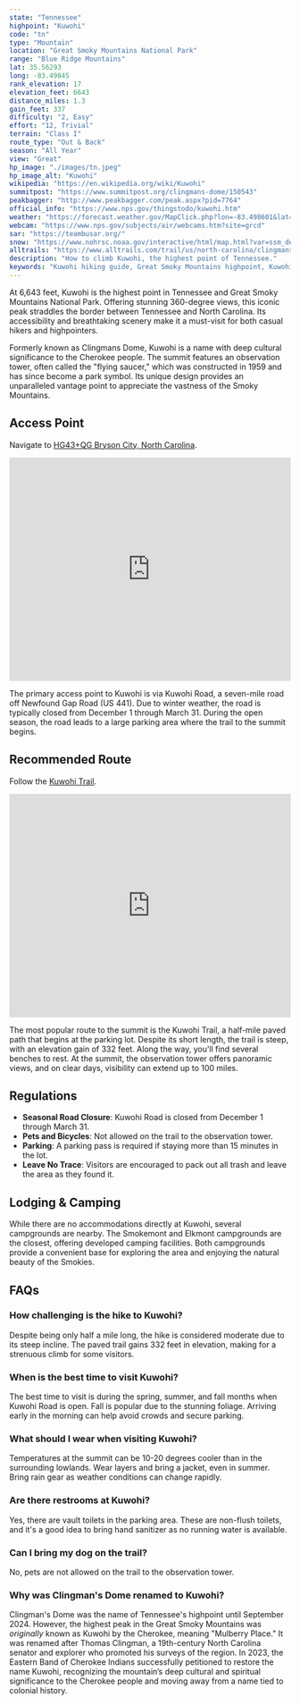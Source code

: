 ```yaml
---
state: "Tennessee"
highpoint: "Kuwohi"
code: "tn"
type: "Mountain"
location: "Great Smoky Mountains National Park"
range: "Blue Ridge Mountains"
lat: 35.56293
long: -83.49845
rank_elevation: 17
elevation_feet: 6643
distance_miles: 1.3
gain_feet: 337
difficulty: "2, Easy"
effort: "12, Trivial"
terrain: "Class I"
route_type: "Out & Back"
season: "All Year"
view: "Great"
hp_image: "./images/tn.jpeg"
hp_image_alt: "Kuwohi"
wikipedia: "https://en.wikipedia.org/wiki/Kuwohi"
summitpost: "https://www.summitpost.org/clingmans-dome/150543"
peakbagger: "http://www.peakbagger.com/peak.aspx?pid=7764"
official_info: "https://www.nps.gov/thingstodo/kuwohi.htm"
weather: "https://forecast.weather.gov/MapClick.php?lon=-83.498601&lat=35.562919"
webcam: "https://www.nps.gov/subjects/air/webcams.htm?site=grcd"
sar: "https://teambusar.org/"
snow: "https://www.nohrsc.noaa.gov/interactive/html/map.html?var=ssm_depth&min_x=-83.5799515534054&min_y=35.4629196166992&max_x=-83.4172560881962&max_y=35.6629196166992&bgvar=dem&shdvar=shading&title=0&width=800&height=450&font=0&lbl=m&palette=0&h_o=0&metric=0&lp=0&no_header=0&snap=1&o7=1&o9=1&o11=1&o13=1"
alltrails: "https://www.alltrails.com/trail/us/north-carolina/clingmans-dome-observation-tower-trail"
description: "How to climb Kuwohi, the highest point of Tennessee."
keywords: "Kuwohi hiking guide, Great Smoky Mountains highpoint, Kuwohi trail information, Kuwohi camping and lodging, Clingmans Dome"
---
```


At 6,643 feet, Kuwohi is the highest point in Tennessee and Great Smoky Mountains National Park. Offering stunning 360-degree views, this iconic peak straddles the border between Tennessee and North Carolina. Its accessibility and breathtaking scenery make it a must-visit for both casual hikers and highpointers.

Formerly known as Clingmans Dome, Kuwohi is a name with deep cultural significance to the Cherokee people. The summit features an observation tower, often called the "flying saucer," which was constructed in 1959 and has since become a park symbol. Its unique design provides an unparalleled vantage point to appreciate the vastness of the Smoky Mountains.

## Access Point
Navigate to <a target="_blank" href="https://maps.app.goo.gl/BFWRPav7JiVFmrXz5">HG43+QG Bryson City, North Carolina</a>.

<iframe src="https://www.google.com/maps/embed?pb=!1m14!1m8!1m3!1d2104.6577599323327!2d-83.49659859781313!3d35.55800965782505!3m2!1i1024!2i768!4f13.1!3m3!1m2!1s0x88594e1ad2e07995%3A0x11a84a5e138be5cf!2sKuwohi%20Trailhead!5e0!3m2!1sen!2sus!4v1738642773313!5m2!1sen!2sus" width="100%" height="400" style="border:0;" allowfullscreen="" loading="lazy" referrerpolicy="no-referrer-when-downgrade"></iframe>

The primary access point to Kuwohi is via Kuwohi Road, a seven-mile road off Newfound Gap Road (US 441). Due to winter weather, the road is typically closed from December 1 through March 31. During the open season, the road leads to a large parking area where the trail to the summit begins.

## Recommended Route
Follow the <a target="_blank" href="https://www.alltrails.com/trail/us/north-carolina/clingmans-dome-observation-tower-trail">Kuwohi Trail</a>.

<iframe class="alltrails" src="https://www.alltrails.com/widget/trail/us/north-carolina/clingmans-dome-observation-tower-trail?scrollZoom=false&elevationDiagram=false&u=i&sh=cmpl5n" width="100%" height="400" frameborder="0" scrolling="no" marginheight="0" marginwidth="0" title="AllTrails: Trail Guides and Maps for Hiking, Camping, and Running"></iframe>

The most popular route to the summit is the Kuwohi Trail, a half-mile paved path that begins at the parking lot. Despite its short length, the trail is steep, with an elevation gain of 332 feet. Along the way, you'll find several benches to rest. At the summit, the observation tower offers panoramic views, and on clear days, visibility can extend up to 100 miles.

## Regulations
- **Seasonal Road Closure**: Kuwohi Road is closed from December 1 through March 31.
- **Pets and Bicycles**: Not allowed on the trail to the observation tower.
- **Parking**: A parking pass is required if staying more than 15 minutes in the lot.
- **Leave No Trace**: Visitors are encouraged to pack out all trash and leave the area as they found it.

## Lodging & Camping
While there are no accommodations directly at Kuwohi, several campgrounds are nearby. The Smokemont and Elkmont campgrounds are the closest, offering developed camping facilities. Both campgrounds provide a convenient base for exploring the area and enjoying the natural beauty of the Smokies.

## FAQs

### How challenging is the hike to Kuwohi?
Despite being only half a mile long, the hike is considered moderate due to its steep incline. The paved trail gains 332 feet in elevation, making for a strenuous climb for some visitors.

### When is the best time to visit Kuwohi?
The best time to visit is during the spring, summer, and fall months when Kuwohi Road is open. Fall is popular due to the stunning foliage. Arriving early in the morning can help avoid crowds and secure parking.

### What should I wear when visiting Kuwohi?
Temperatures at the summit can be 10-20 degrees cooler than in the surrounding lowlands. Wear layers and bring a jacket, even in summer. Bring rain gear as weather conditions can change rapidly.

### Are there restrooms at Kuwohi?
Yes, there are vault toilets in the parking area. These are non-flush toilets, and it's a good idea to bring hand sanitizer as no running water is available.

### Can I bring my dog on the trail?
No, pets are not allowed on the trail to the observation tower.

### Why was Clingman's Dome renamed to Kuwohi?
Clingman's Dome was the name of Tennessee's highpoint until September 2024. However, the highest peak in the Great Smoky Mountains was *originally* known as Kuwohi by the Cherokee, meaning "Mulberry Place." It was renamed after Thomas Clingman, a 19th-century North Carolina senator and explorer who promoted his surveys of the region. In 2023, the Eastern Band of Cherokee Indians successfully petitioned to restore the name Kuwohi, recognizing the mountain’s deep cultural and spiritual significance to the Cherokee people and moving away from a name tied to colonial history.
